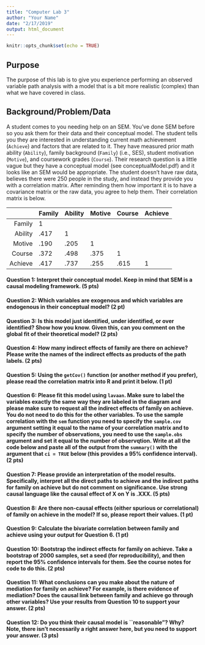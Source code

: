 ```yaml
---
title: "Computer Lab 3"
author: "Your Name"
date: "2/17/2019"
output: html_document
---
```


```r
knitr::opts_chunk$set(echo = TRUE)
```

## Purpose
The purpose of this lab is to give you experience performing an observed variable path analysis with a model that is a bit more realistic (complex) than what we have covered in class.

## Background/Problem/Data 
A student comes to you needing help on an SEM. You've done SEM before so you ask them for their data and their conceptual model. The student tells you they are interested in understanding current math achievement (`Achieve`) and factors that are related to it. They have measured prior math ability (`Ability`), family background (`Family`) (i.e., SES), student motivation (`Motive`), and coursework grades (`Course`). Their research question is a little vague but they have a conceptual model (see conceptualModel.pdf) and it looks like an SEM would be appropriate. The student doesn't have raw data, believes there were 250 people in the study, and instead they provide you with a correlation matrix. After reminding them how important it is to have a covariance matrix or the raw data, you agree to help them. Their correlation matrix is below.

|         | Family | Ability | Motive | Course | Achieve |
|--------:|--------|---------|--------|--------|---------|
| Family  | 1      |         |        |        |         |
| Ability | .417   | 1       |        |        |         |
| Motive  | .190   | .205    | 1      |        |         |
| Course  | .372   | .498    | .375   | 1      |         |
| Achieve | .417   | .737    | .255   | .615   | 1       |

#### Question 1: Interpret their conceptual model. Keep in mind that SEM is a causal modeling framework. (5 pts)

#### Question 2: Which variables are exogenous and which variables are endogenous in their conceptual model? (2 pt)

#### Question 3: Is this model just identified, under identified, or over identified? Show how you know. Given this, can you comment on the global fit of their theoretical model? (2 pts)

#### Question 4: How many indirect effects of family are there on achieve? Please write the names of the indirect effects as products of the path labels. (2 pts)

#### Question 5: Using the `getCov()` function (or another method if you prefer), please read the correlation matrix into R and print it below. (1 pt)

#### Question 6: Please fit this model using `lavaan`. Make sure to label the variables exactly the same way they are labeled in the diagram and please make sure to request all the indirect effects of family on achieve. You do not need to do this for the other variables. To use the sample correlation with the `sem` function you need to specify the `sample.cov` argument setting it equal to the name of your correlation matrix and to specify the number of observations, you need to use the `sample.obs` argument and set it equal to the number of observqtion. Write at all the code below and paste all of the output from the `summary()` with the argument that `ci = TRUE` below (this provides a 95% confidence interval). (2 pts)

#### Question 7: Please provide an interpretation of the model results. Specifically, interpret all the direct paths to achieve and the indirect paths for family on achieve but do not comment on significance. Use strong causal language like the causal effect of X on Y is .XXX. (5 pts)

#### Question 8: Are there non-causal effects (either spurious or correlational) of family on achieve in the model? If so, please report their values. (1 pt)

#### Question 9: Calculate the bivariate correlation between family and achieve using your output for Question 6. (1 pt)

#### Question 10: Bootstrap the indirect effects for family on achieve. Take a bootstrap of 2000 samples, set a seed (for reproducibility), and then report the 95% confidence intervals for them. See the course notes for code to do this. (2 pts)

#### Question 11: What conclusions can you make about the nature of mediation for family on achieve? For example, is there evidence of mediation? Does the causal link between family and achieve go through other variables? Use your results from Question 10 to support your answer. (2 pts)

#### Question 12: Do you think their causal model is ``reasonable"? Why? Note, there isn't necessarily a right answer here, but you need to support your answer. (3 pts)


